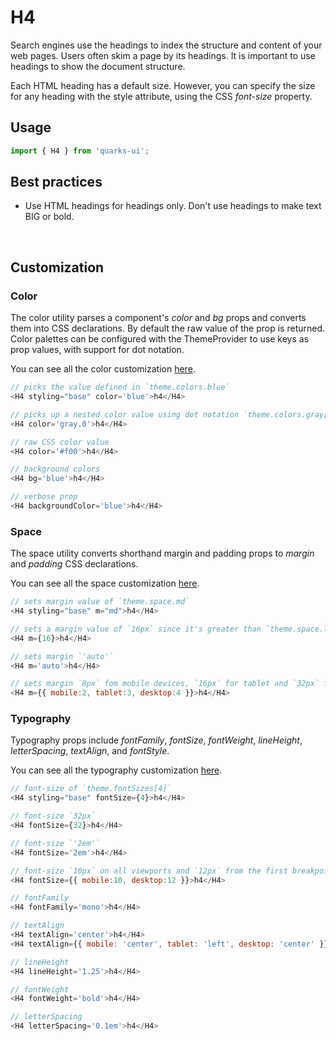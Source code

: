 <Meta title="Typography/H4/Get started" />

# H4

Search engines use the headings to index the structure and content of your web pages. Users often skim a page by its headings. It is important to use headings to show the document structure.

Each HTML heading has a default size. However, you can specify the size for any heading with the style attribute, using the CSS _font-size_ property.

## Usage

```javascript
import { H4 } from 'quarks-ui';
```

## Best practices

- Use HTML headings for headings only. Don't use headings to make text BIG or bold.

<br/>

## Customization

### Color

The color utility parses a component's _color_ and _bg_ props and converts them into CSS declarations. By default the raw value of the prop is returned. Color palettes can be configured with the ThemeProvider to use keys as prop values, with support for dot notation.

You can see all the color customization [here](https://styled-system.com/api/#color).

```javascript
// picks the value defined in `theme.colors.blue`
<H4 styling="base" color='blue'>h4</H4>

// picks up a nested color value using dot notation `theme.colors.gray[0]`
<H4 color='gray.0'>h4</H4>

// raw CSS color value
<H4 color='#f00'>h4</H4>

// background colors
<H4 bg='blue'>h4</H4>

// verbose prop
<H4 backgroundColor='blue'>h4</H4>
```

### Space

The space utility converts shorthand margin and padding props to _margin_ and _padding_ CSS declarations.

You can see all the space customization [here](https://styled-system.com/api#space).

```javascript
// sets margin value of `theme.space.md`
<H4 styling="base" m="md">h4</H4>

// sets a margin value of `16px` since it's greater than `theme.space.length`
<H4 m={16}>h4</H4>

// sets margin `'auto'`
<H4 m='auto'>h4</H4>

// sets margin `8px` fom mobile devices, `16px` for tablet and `32px` for desktop from the first breakpoint and up
<H4 m={{ mobile:2, tablet:3, desktop:4 }}>h4</H4>
```

### Typography

Typography props include _fontFamily_, _fontSize_, _fontWeight_, _lineHeight_, _letterSpacing_, _textAlign_, and _fontStyle_.

You can see all the typography customization [here](https://styled-system.com/api/#typography).

```javascript
// font-size of `theme.fontSizes[4]`
<H4 styling="base" fontSize={4}>h4</H4>

// font-size `32px`
<H4 fontSize={32}>h4</H4>

// font-size `'2em'`
<H4 fontSize='2em'>h4</H4>

// font-size `10px` on all viewports and `12px` from the first breakpoint and up
<H4 fontSize={{ mobile:10, desktop:12 }}>h4</H4>

// fontFamily
<H4 fontFamily='mono'>h4</H4>

// textAlign
<H4 textAlign='center'>h4</H4>
<H4 textAlign={{ mobile: 'center', tablet: 'left', desktop: 'center' }}>h4</H4>

// lineHeight
<H4 lineHeight='1.25'>h4</H4>

// fontWeight
<H4 fontWeight='bold'>h4</H4>

// letterSpacing
<H4 letterSpacing='0.1em'>h4</H4>
```